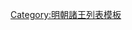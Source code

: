 {{ming|title=明朝汶川國諸王|ed=汶川國|head=[[天顺 (明朝)|天順]]四年（[[1460年]]）封。|
{{ming/title}}
{{ming/list|汶川懿簡王|[[朱友㙴]]|朱悅𤉎、庶五子|[[1460年]]—[[1473年]]|天順四年封。[[成化]]九年薨。}}
{{ming/list|汶川榮康王|[[朱申銷]]|朱友㙴、庶一子|[[1478年]]—[[1542年]]|成化十四年襲封。[[嘉靖]]二十一年薨。}}
{{ming/list|汶川恭僖王|[[朱賓沙]]|朱申銷、嫡一子|[[1546年]]—[[1561年]]|嘉靖二十五年襲封。四十年薨。}}
{{ming/list|汶川王|[[朱讓杝]]|朱賓沙、庶一子|追封|嘉靖三十年封[[长子 (封号)|長子]]。三十九年卒。以子[[朱承烔|承烔]]襲封。追封王。}}
{{ming/list|汶川安惠王|[[朱承烔]]|朱讓杝、庶一子|[[1566年]]—[[1598年]]|嘉靖四十五年襲封。[[萬曆]]二十六年薨。}}
{{ming/list|汶川王|[[朱宣𰨘|朱宣{{僻字|𰨘|⿰票⿱夊隹}}]]|朱承烔、庶一子|[[1600年]]—[[1608年]]前|萬曆六年封長子。二十八年襲封。薨。}}
{{ming/list|汶川長子|[[朱奉鎇]]|朱宣{{僻字|𰨘|⿰票⿱夊隹}}、嫡一子|  |萬曆二十五年封[[长孙 (封号)|長孫]]。二十年改封長子。三十五年卒。}}
{{ming/list|汶川王|[[朱奉鎯]]|朱宣{{僻字|𰨘|⿰票⿱夊隹}}、嫡二子|[[1608年]]|萬曆三十六年改封長子，同年襲封。本年薨。}}
{{ming/list|汶川王|[[朱奉鋂]]|朱宣{{僻字|𰨘|⿰票⿱夊隹}}、子|[[1608年]]—？年|萬曆三十六年襲封。}}
}}<noinclude>
[[Category:明朝諸王列表模板]]
</noinclude>